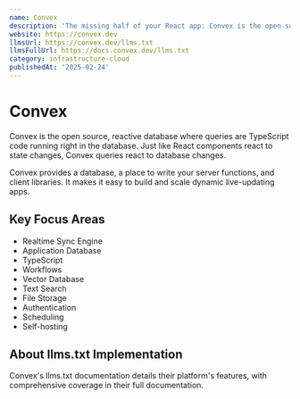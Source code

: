 ```yaml
---
name: Convex
description: 'The missing half of your React app: Convex is the open-source reactive database for app developers.'
website: https://convex.dev
llmsUrl: https://convex.dev/llms.txt
llmsFullUrl: https://docs.convex.dev/llms.txt
category: infrastructure-cloud
publishedAt: '2025-02-24'
---
```


# Convex

Convex is the open source, reactive database where queries are TypeScript code running right in the
database. Just like React components react to state changes, Convex queries react to database changes.

Convex provides a database, a place to write your server functions, and client libraries. It makes
it easy to build and scale dynamic live-updating apps.

## Key Focus Areas

- Realtime Sync Engine
- Application Database
- TypeScript
- Workflows
- Vector Database
- Text Search
- File Storage
- Authentication
- Scheduling
- Self-hosting

## About llms.txt Implementation

Convex's llms.txt documentation details their platform's features, with comprehensive coverage in their full documentation.

